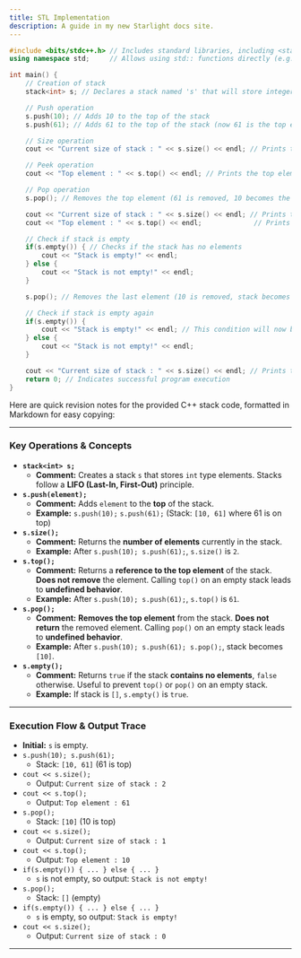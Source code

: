 ```yaml
---
title: STL Implementation
description: A guide in my new Starlight docs site.
---
```


```c++
#include <bits/stdc++.h> // Includes standard libraries, including <stack> and <iostream>
using namespace std;     // Allows using std:: functions directly (e.g., cout, stack)

int main() {
    // Creation of stack
    stack<int> s; // Declares a stack named 's' that will store integer values

    // Push operation
    s.push(10); // Adds 10 to the top of the stack
    s.push(61); // Adds 61 to the top of the stack (now 61 is the top element)

    // Size operation
    cout << "Current size of stack : " << s.size() << endl; // Prints the number of elements in the stack

    // Peek operation
    cout << "Top element : " << s.top() << endl; // Prints the top element without removing it

    // Pop operation
    s.pop(); // Removes the top element (61 is removed, 10 becomes the new top)

    cout << "Current size of stack : " << s.size() << endl; // Prints the updated size
    cout << "Top element : " << s.top() << endl;             // Prints the new top element (which is 10)

    // Check if stack is empty
    if(s.empty()) { // Checks if the stack has no elements
        cout << "Stack is empty!" << endl;
    } else {
        cout << "Stack is not empty!" << endl;
    }

    s.pop(); // Removes the last element (10 is removed, stack becomes empty)

    // Check if stack is empty again
    if(s.empty()) {
        cout << "Stack is empty!" << endl; // This condition will now be true
    } else {
        cout << "Stack is not empty!" << endl;
    }

    cout << "Current size of stack : " << s.size() << endl; // Prints the final size (which is 0)
    return 0; // Indicates successful program execution
}
```

Here are quick revision notes for the provided C++ stack code, formatted in Markdown for easy copying:

-----


### Key Operations & Concepts

  * **`stack<int> s;`**
      * **Comment:** Creates a stack `s` that stores `int` type elements. Stacks follow a **LIFO (Last-In, First-Out)** principle.
  * **`s.push(element);`**
      * **Comment:** Adds `element` to the **top** of the stack.
      * **Example:** `s.push(10);` `s.push(61);` (Stack: `[10, 61]` where 61 is on top)
  * **`s.size();`**
      * **Comment:** Returns the **number of elements** currently in the stack.
      * **Example:** After `s.push(10); s.push(61);`, `s.size()` is `2`.
  * **`s.top();`**
      * **Comment:** Returns a **reference to the top element** of the stack. **Does not remove** the element. Calling `top()` on an empty stack leads to **undefined behavior**.
      * **Example:** After `s.push(10); s.push(61);`, `s.top()` is `61`.
  * **`s.pop();`**
      * **Comment:** **Removes the top element** from the stack. **Does not return** the removed element. Calling `pop()` on an empty stack leads to **undefined behavior**.
      * **Example:** After `s.push(10); s.push(61); s.pop();`, stack becomes `[10]`.
  * **`s.empty();`**
      * **Comment:** Returns `true` if the stack **contains no elements**, `false` otherwise. Useful to prevent `top()` or `pop()` on an empty stack.
      * **Example:** If stack is `[]`, `s.empty()` is `true`.

-----

### Execution Flow & Output Trace

  * **Initial:** `s` is empty.
  * `s.push(10); s.push(61);`
      * Stack: `[10, 61]` (61 is top)
  * `cout << s.size();`
      * Output: `Current size of stack : 2`
  * `cout << s.top();`
      * Output: `Top element : 61`
  * `s.pop();`
      * Stack: `[10]` (10 is top)
  * `cout << s.size();`
      * Output: `Current size of stack : 1`
  * `cout << s.top();`
      * Output: `Top element : 10`
  * `if(s.empty()) { ... } else { ... }`
      * `s` is not empty, so output: `Stack is not empty!`
  * `s.pop();`
      * Stack: `[]` (empty)
  * `if(s.empty()) { ... } else { ... }`
      * `s` is empty, so output: `Stack is empty!`
  * `cout << s.size();`
      * Output: `Current size of stack : 0`

-----